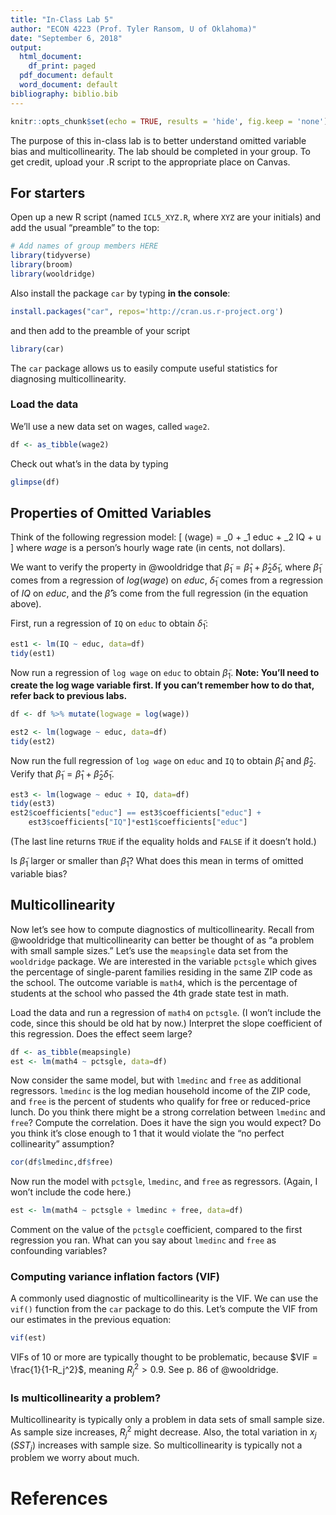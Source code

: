 ```yaml
---
title: "In-Class Lab 5"
author: "ECON 4223 (Prof. Tyler Ransom, U of Oklahoma)"
date: "September 6, 2018"
output:
  html_document:
    df_print: paged
  pdf_document: default
  word_document: default
bibliography: biblio.bib
---
```


```r
knitr::opts_chunk$set(echo = TRUE, results = 'hide', fig.keep = 'none')
```

The purpose of this in-class lab is to better understand omitted variable bias and multicollinearity. The lab should be completed in your group. To get credit, upload your .R script to the appropriate place on Canvas. 

## For starters
Open up a new R script (named `ICL5_XYZ.R`, where `XYZ` are your initials) and add the usual "preamble" to the top:
```r
# Add names of group members HERE
library(tidyverse)
library(broom)
library(wooldridge)
```

Also install the package `car` by typing **in the console**:
```r
install.packages("car", repos='http://cran.us.r-project.org')
```

and then add to the preamble of your script
```r
library(car)
```

The `car` package allows us to easily compute useful statistics for diagnosing multicollinearity.

### Load the data
We'll use a new data set on wages, called `wage2`.
```r
df <- as_tibble(wage2)
```

Check out what's in the data by typing
```r
glimpse(df)
```

## Properties of Omitted Variables
Think of the following regression model:
\[
\log(wage) = \beta_0 + \beta_1 educ + \beta_2 IQ + u
\]
where $wage$ is a person's hourly wage rate (in cents, not dollars).

We want to verify the property in @wooldridge that $\widetilde{\beta}_1 = \hat{\beta}_1+\hat{\beta}_2 \widetilde{\delta}_1$, where $\widetilde{\beta}_1$ comes from a regression of $log(wage)$ on $educ$, $\widetilde{\delta}_1$ comes from a regression of $IQ$ on $educ$, and the $\hat{\beta}$'s come from the full regression (in the equation above).

First, run a regression of `IQ` on `educ` to obtain $\widetilde{\delta}_1$:
```r
est1 <- lm(IQ ~ educ, data=df)
tidy(est1)
```

Now run a regression of `log wage` on `educ` to obtain $\widetilde{\beta}_1$. **Note: You'll need to create the log wage variable first. If you can't remember how to do that, refer back to previous labs.**
```r
df <- df %>% mutate(logwage = log(wage))
```
```r
est2 <- lm(logwage ~ educ, data=df)
tidy(est2)
```

Now run the full regression of `log wage` on `educ` and `IQ` to obtain $\hat{\beta}_1$ and $\hat{\beta}_2$. Verify that $\widetilde{\beta}_1 = \hat{\beta}_1+\hat{\beta}_2 \widetilde{\delta}_1$.
```r
est3 <- lm(logwage ~ educ + IQ, data=df)
tidy(est3)
est2$coefficients["educ"] == est3$coefficients["educ"] +
    est3$coefficients["IQ"]*est1$coefficients["educ"]
```

(The last line returns `TRUE` if the equality holds and `FALSE` if it doesn't hold.)

Is $\widetilde{\beta}_1$ larger or smaller than $\hat{\beta}_1$? What does this mean in terms of omitted variable bias?

## Multicollinearity
Now let's see how to compute diagnostics of multicollinearity. Recall from @wooldridge that multicollinearity can better be thought of as "a problem with small sample sizes." Let's use the `meapsingle` data set from the `wooldridge` package. We are interested in the variable `pctsgle` which gives the percentage of single-parent families residing in the same ZIP code as the school. The outcome variable is `math4`, which is the percentage of students at the school who passed the 4th grade state test in math.

Load the data and run a regression of `math4` on `pctsgle`. (I won't include the code, since this should be old hat by now.) Interpret the slope coefficient of this regression. Does the effect seem large?
```r
df <- as_tibble(meapsingle)
est <- lm(math4 ~ pctsgle, data=df)
```

Now consider the same model, but with `lmedinc` and `free` as additional regressors. `lmedinc` is the log median household income of the ZIP code, and `free` is the percent of students who qualify for free or reduced-price lunch. Do you think there might be a strong correlation between `lmedinc` and `free`? Compute the correlation. Does it have the sign you would expect? Do you think it's close enough to 1 that it would violate the "no perfect collinearity" assumption?
```r
cor(df$lmedinc,df$free)
```

Now run the model with `pctsgle`, `lmedinc`, and `free` as regressors. (Again, I won't include the code here.)
```r
est <- lm(math4 ~ pctsgle + lmedinc + free, data=df)
```

Comment on the value of the `pctsgle` coefficient, compared to the first regression you ran. What can you say about `lmedinc` and `free` as confounding variables?

### Computing variance inflation factors (VIF)
A commonly used diagnostic of multicollinearity is the VIF. We can use the `vif()` function from the `car` package to do this. Let's compute the VIF from our estimates in the previous equation:

```r
vif(est)
```

VIFs of 10 or more are typically thought to be problematic, because $VIF = \frac{1}{1-R_j^2}$, meaning $R_j^2>0.9$. See p. 86 of @wooldridge.

### Is multicollinearity a problem?
Multicollinearity is typically only a problem in data sets of small sample size. As sample size increases, $R_j^2$ might decrease. Also, the total variation in $x_j$ ($SST_j$) increases with sample size. So multicollinearity is typically not a problem we worry about much.

# References